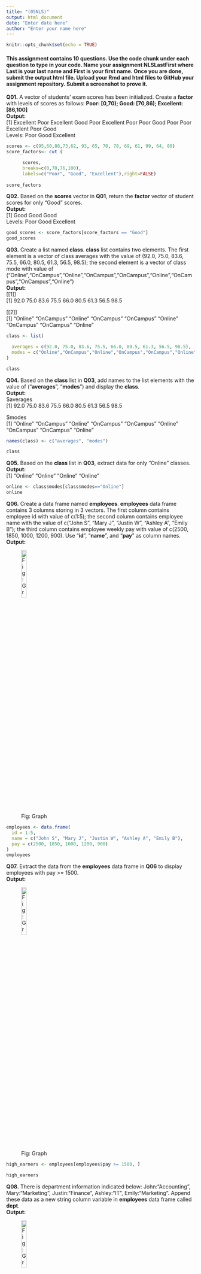 ---
title: "(05NLS)"
output: html_document
date: "Enter date here"
author: "Enter your name here"
---

```{r setup, include=FALSE}
knitr::opts_chunk$set(echo = TRUE)
```

#### This assignment contains 10 questions. Use the code chunk under each question to type in your code. Name your assignment NLSLastFirst where Last is your last name and First is your first name. Once you are done, submit the output html file. Upload your Rmd and html files to GitHub your assignment repository. Submit a screenshot to prove it.

**Q01.** A vector of students' exam scores has been initialized. Create a **factor** with levels of scores as follows: **Poor: [0,70); Good: [70,86); Excellent: [86,100]** <br>
**Output:** <br> 
[1] Excellent Poor Excellent Good Poor Excellent Poor Poor Good Poor Poor Excellent Poor Good<br>
Levels: Poor Good Excellent<br>

```{r}

scores <- c(95,60,88,73,62, 93, 65, 70, 78, 69, 61, 99, 64, 80)
score_factors<- cut (

      scores,
      breaks=c(0,70,76,100),
      labels=c("Poor", "Good", "Excellent"),right=FALSE)
      
score_factors
```

**Q02.** Based on the **scores** vector in **Q01**, return the **factor** vector of student scores for only "Good" scores. <br>
**Output:** <br>
[1] Good Good Good<br>
Levels: Poor Good Excellent
```{r}

good_scores <- score_factors[score_factors == "Good"]
good_scores

```
**Q03.** Create a list named **class**. **class** list contains two elements. The first element is a vector of class averages with the value of (92.0, 75.0, 83.6, 75.5, 66.0, 80.5, 61.3, 56.5, 98.5); the second element is a vector of class mode with value of ("Online","OnCampus","Online","OnCampus","OnCampus","Online","OnCampus","OnCampus","Online") <br>
**Output:** <br>
[[1]]<br>
[1]  92.0 75.0 83.6 75.5 66.0 80.5 61.3 56.5 98.5<br>

[[2]]<br>
[1] "Online"   "OnCampus" "Online"   "OnCampus" "OnCampus" "Online"   "OnCampus" "OnCampus" "Online"<br>
```{r}

class <- list(

  averages = c(92.0, 75.0, 83.6, 75.5, 66.0, 80.5, 61.3, 56.5, 98.5),
  modes = c("Online","OnCampus","Online","OnCampus","OnCampus","Online","OnCampus","OnCampus","Online")
)

class
```

**Q04.** Based on the **class** list in **Q03**, add names to the list elements with the value of ("**averages**", "**modes**") and display the **class**.<br>
**Output:** <br>
$averages<br>
[1]  92.0 75.0 83.6 75.5 66.0 80.5 61.3 56.5 98.5<br>

$modes<br>
[1] "Online"   "OnCampus" "Online"   "OnCampus" "OnCampus" "Online"   "OnCampus" "OnCampus" "Online"<br>
```{r}

names(class) <- c("averages", "modes")

class

```
**Q05.** Based on the **class** list in **Q03**, extract data for only "Online" classes.<br>
**Output:** <br>
[1] "Online" "Online" "Online" "Online"<br>
```{r}

online <- class$modes[class$modes=="Online"]
online
```


**Q06.** Create a data frame named **employees**. **employees** data frame contains 3 columns storing in 3 vectors. The first column contains employee id with value of c(1:5); the second column contains employee name with the value of c("John S", "Mary J", "Justin W", "Ashley A", "Emily B"); the third column contains employee weekly pay with value of c(2500, 1850, 1000, 1200, 900). Use "**id**", "**name**", and "**pay**" as column names. <br>
**Output:** <br>

![Fig: Graph](Outputimg/Q6Output.png){#id .class width=18% height=18%}
```{r}

employees <- data.frame(
  id = 1:5,
  name = c("John S", "Mary J", "Justin W", "Ashley A", "Emily B"),
  pay = c(2500, 1850, 1000, 1200, 900)
)
employees
```


**Q07.** Extract the data from the **employees** data frame in **Q06** to display employees with pay >= 1500.<br>
**Output:** <br>

![Fig: Graph](Outputimg/Q6Output.png){#id .class width=18% height=18%}

```{r}

high_earners <- employees[employees$pay >= 1500, ]

high_earners
```

**Q08.** There is department information indicated below: John:"Accounting", Mary:"Marketing", Justin:"Finance", Ashley:"IT", Emily:"Marketing". Append these data as a new string column variable in **employees** data frame called **dept**.<br>
**Output:** <br>

![Fig: Graph](Outputimg/Q6Output.png){#id .class width=18% height=18%}
```{r}

employees$dept <- c("Accounting", "Marketing", "Finance", "IT", "Marketing")

employees
```

**Q09.** Declare a matrix named **m** with value (10:18) in 3 rows and 3 columns with row names ("A","B","C") and column names ("1","2","3"). Then convert the matrix to a vector named **v**<br>
**Output:** <br>

![Fig: Graph](Outputimg/Q6Output.png){#id .class width=18% height=18%}

<br>[1] 10 11 12 13 14 15 16 17 18
```{r}

m <- matrix(10:18, nrow = 3, byrow = TRUE, dimnames = list(c("A", "B", "C"), c("1", "2", "3")))
v <- as.vector(m)
v
```

**Q10.** A vector **bar** is initialized as follows: *bar<- c(10, NA, NA, 24, 56)*. Use appropriate functions to check whether bar is empty use 1) element-wise checking which returns True/False for each element and 2) vector-wise checking which returns a single True or False.<br>
**Output:** <br>

[1] "Element-wise checking"<br>
[1] FALSE  TRUE  TRUE FALSE FALSE<br>
[1] "Vector-wise checking"<br>
[1] FALSE

bar <- c(10, NA, NA, 24, 56)

element_check <- is.na(bar)
element_check

vector_check <- any(is.na(bar))
vector_check

